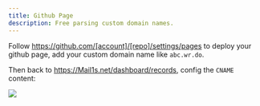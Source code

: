 ```yaml
---
title: Github Page
description: Free parsing custom domain names.
---
```


Follow https://github.com/[account]/[repo]/settings/pages to deploy your github page, add your custom domain name like `abc.wr.do`.

Then back to https://Mail1s.net/dashboard/records, config the `CNAME` content:

![](/_static/examples/github.png)
